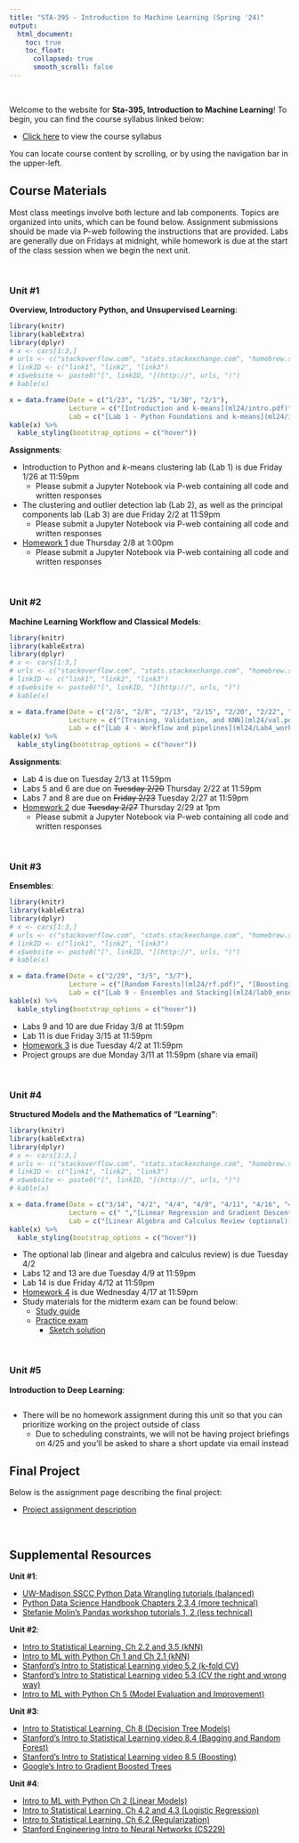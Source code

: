 ```yaml
---
title: "STA-395 - Introduction to Machine Learning (Spring '24)"
output:
  html_document:
    toc: true
    toc_float:
      collapsed: true
      smooth_scroll: false
---
```


$~$

Welcome to the website for **Sta-395, Introduction to Machine Learning**! To begin, you can find the course syllabus linked below:

- [Click here](syllabusML24.html) to view the course syllabus

You can locate course content by scrolling, or by using the navigation bar in the upper-left.

## Course Materials

Most class meetings involve both lecture and lab components. Topics are organized into units, which can be found below. Assignment submissions should be made via P-web following the instructions that are provided. Labs are generally due on Fridays at midnight, while homework is due at the start of the class session when we begin the next unit.

$~$

### Unit #1 

**Overview, Introductory Python, and Unsupervised Learning**:

```r
library(knitr)
library(kableExtra)
library(dplyr)
# x <- cars[1:3,]
# urls <- c("stackoverflow.com", "stats.stackexchange.com", "homebrew.stackexchange.com")
# linkID <- c("link1", "link2", "link3")
# x$website <- paste0("[", linkID, "](http://", urls, ")")
# kable(x)

x = data.frame(Date = c("1/23", "1/25", "1/30", "2/1"), 
               Lecture = c("[Introduction and k-means](ml24/intro.pdf)", " ", "[Hierarchical clustering and DBSCAN](ml24/dbscan.pdf)", "[Principal Components (guest lecture)](ml24/PCA.pdf)"),
               Lab = c("[Lab 1 - Python Foundations and k-means](ml24/intro_clustering.html)", "Continue Lab 1", "[Lab 2 - More Clustering](ml24/lab2_clustering.html)", "[Lab 3 - Principal Components](ml24/lab3_pca.html)"))
kable(x) %>%
  kable_styling(bootstrap_options = c("hover"))
```

**Assignments**:

- Introduction to Python and $k$-means clustering lab (Lab 1) is due Friday 1/26 at 11:59pm
    - Please submit a Jupyter Notebook via P-web containing all code and written responses
- The clustering and outlier detection lab (Lab 2), as well as the principal components lab (Lab 3) are due Friday 2/2 at 11:59pm
    - Please submit a Jupyter Notebook via P-web containing all code and written responses
- [Homework 1](ml24/hw1.html) due Thursday 2/8 at 1:00pm
    - Please submit a Jupyter Notebook via P-web containing all code and written responses

$~$

### Unit #2 

**Machine Learning Workflow and Classical Models**:

```r
library(knitr)
library(kableExtra)
library(dplyr)
# x <- cars[1:3,]
# urls <- c("stackoverflow.com", "stats.stackexchange.com", "homebrew.stackexchange.com")
# linkID <- c("link1", "link2", "link3")
# x$website <- paste0("[", linkID, "](http://", urls, ")")
# kable(x)

x = data.frame(Date = c("2/6", "2/8", "2/13", "2/15", "2/20", "2/22", "2/27"), 
               Lecture = c("[Training, Validation, and KNN](ml24/val.pdf)", " ", "[Cross-validation](ml24/cv.pdf)", "[Classifier Performance](ml24/perform.pdf)", "[Decision Trees](ml24/trees.pdf)", "[Support Vector Machines](ml24/svm.pdf)", " "),
               Lab = c("[Lab 4 - Workflow and pipelines](ml24/Lab4_workflow.html)", "Continue Lab 4", "[Lab 5 - Cross-validation](ml24/lab5_cv.html)", "[Lab 6 - Classifier Performance](ml24/lab6_perform.html)", "[Lab 7 - Decision Trees](ml24/lab7_trees.html)", "[Lab 8 - SVMs](ml24/lab8_svm.html)", "Finish labs 7 and 8"))
kable(x) %>%
  kable_styling(bootstrap_options = c("hover"))
```

**Assignments**:

- Lab 4 is due on Tuesday 2/13 at 11:59pm
- Labs 5 and 6 are due on ~~Tuesday 2/20~~ Thursday 2/22 at 11:59pm
- Labs 7 and 8 are due on ~~Friday 2/23~~ Tuesday 2/27 at 11:59pm
- [Homework 2](ml24/hw2.html) due ~~Tuesday 2/27~~ Thursday 2/29 at 1pm
    - Please submit a Jupyter Notebook via P-web containing all code and written responses

$~$

### Unit #3 

**Ensembles**:

```r
library(knitr)
library(kableExtra)
library(dplyr)
# x <- cars[1:3,]
# urls <- c("stackoverflow.com", "stats.stackexchange.com", "homebrew.stackexchange.com")
# linkID <- c("link1", "link2", "link3")
# x$website <- paste0("[", linkID, "](http://", urls, ")")
# kable(x)

x = data.frame(Date = c("2/29", "3/5", "3/7"), 
               Lecture = c("[Random Forests](ml24/rf.pdf)", "[Boosting](ml24/boost.pdf)", " "),
               Lab = c("[Lab 9 - Ensembles and Stacking](ml24/lab9_ensembles.html)", "[Lab 10 - XGBoost](ml24/lab10_boosting.html)", "[Lab 11 - Feature Engineering](ml24/lab11_feature_engineering.html)"))
kable(x) %>%
  kable_styling(bootstrap_options = c("hover"))
```

- Labs 9 and 10 are due Friday 3/8 at 11:59pm
- Lab 11 is due Friday 3/15 at 11:59pm
- [Homework 3](ml24/hw3.html) is due Tuesday 4/2 at 11:59pm
- Project groups are due Monday 3/11 at 11:59pm (share via email)

$~$

### Unit #4

**Structured Models and the Mathematics of "Learning"**:

```r
library(knitr)
library(kableExtra)
library(dplyr)
# x <- cars[1:3,]
# urls <- c("stackoverflow.com", "stats.stackexchange.com", "homebrew.stackexchange.com")
# linkID <- c("link1", "link2", "link3")
# x$website <- paste0("[", linkID, "](http://", urls, ")")
# kable(x)

x = data.frame(Date = c("3/14", "4/2", "4/4", "4/9", "4/11", "4/16", "4/18"), 
               Lecture = c(" ","[Linear Regression and Gradient Descent Algorithms](ml24/lm.pdf)", "[Logistic and Softmax Regression](ml24/glm.pdf)", "[Regularization and Regression](ml24/lasso.pdf)", "[Artificial Neural Networks](ml24/ann.pdf)", "Review/catch up", "Exam"),
               Lab = c("[Linear Algebra and Calculus Review (optional)](ml24/linear.html)", "[Lab 12 - Linear Regression and Gradient Descent](ml24/lab12_lm.html)", "[Lab 13 - Logistic Regression and Stochastic Gradient Descent](ml24/lab13_glm.html)", "[Lab 14 - Lasso, Ridge, and Elastic Net](ml24/lab14_las.html)", " ", " ", "Exam"))
kable(x) %>%
  kable_styling(bootstrap_options = c("hover"))
```

- The optional lab (linear and algebra and calculus review) is due Tuesday 4/2
- Labs 12 and 13 are due Tuesday 4/9 at 11:59pm
- Lab 14 is due Friday 4/12 at 11:59pm
- [Homework 4](ml24/hw4.html) is due Wednesday 4/17 at 11:59pm
- Study materials for the midterm exam can be found below:
    - [Study guide](ml24/Exam_Study_Guide.pdf)
    - [Practice exam](ml24/Practice_Exam.pdf)
        - [Sketch solution](ml24/prac_soln.pdf)

$~$

### Unit #5

**Introduction to Deep Learning**:

```r

```

- There will be no homework assignment during this unit so that you can prioritize working on the project outside of class
    - Due to scheduling constraints, we will not be having project briefings on 4/25 and you'll be asked to share a short update via email instead


## Final Project 

Below is the assignment page describing the final project:

- [Project assignment description](ml24/final_project.pdf)

$~$

## Supplemental Resources

**Unit #1**:

- [UW-Madison SSCC Python Data Wrangling tutorials (balanced)](https://sscc.wisc.edu/sscc/pubs/dwp/Python_Fundamentals.html)
- [Python Data Science Handbook Chapters 2,3,4 (more technical)](https://jakevdp.github.io/PythonDataScienceHandbook/)
- [Stefanie Molin's Pandas workshop tutorials 1, 2 (less technical)](https://github.com/stefmolin/pandas-workshop)

**Unit #2**:

- [Intro to Statistical Learning, Ch 2.2 and 3.5 (kNN)](https://hastie.su.domains/ISLR2/ISLRv2_website.pdf)
- [Intro to ML with Python Ch 1 and Ch 2.1 (kNN)](https://github.com/amueller/introduction_to_ml_with_python)
- [Stanford's Intro to Statistical Learning video 5.2 (k-fold CV)](https://www.youtube.com/watch?v=AMfvd_hLssE&list=PLoROMvodv4rOzrYsAxzQyHb8n_RWNuS1e&index=28)
- [Stanford's Intro to Statistical Learning video 5.3 (CV the right and wrong way)](hhttps://www.youtube.com/watch?v=jgoa28FR__Y&list=PLoROMvodv4rOzrYsAxzQyHb8n_RWNuS1e&index=29)
- [Intro to ML with Python Ch 5 (Model Evaluation and Improvement)](https://github.com/amueller/introduction_to_ml_with_python)

**Unit #3**:

- [Intro to Statistical Learning, Ch 8 (Decision Tree Models)](https://hastie.su.domains/ISLR2/ISLRv2_website.pdf)
- [Stanford's Intro to Statistical Learning video 8.4 (Bagging and Random Forest)](https://www.youtube.com/watch?v=_cKAxjnInfA&list=PLoROMvodv4rOzrYsAxzQyHb8n_RWNuS1e&index=57)
- [Stanford's Intro to Statistical Learning video 8.5 (Boosting)](https://www.youtube.com/watch?v=_cKAxjnInfA&list=PLoROMvodv4rOzrYsAxzQyHb8n_RWNuS1e&index=58)
- [Google's Intro to Gradient Boosted Trees](https://developers.google.com/machine-learning/decision-forests/intro-to-gbdt)

**Unit #4**:

- [Intro to ML with Python Ch 2 (Linear Models)](https://github.com/amueller/introduction_to_ml_with_python)
- [Intro to Statistical Learning, Ch 4.2 and 4.3 (Logistic Regression)](https://hastie.su.domains/ISLR2/ISLRv2_website.pdf)
- [Intro to Statistical Learning, Ch 6.2 (Regularization)](https://hastie.su.domains/ISLR2/ISLRv2_website.pdf)
- [Stanford Engineering Intro to Neural Networks (CS229)](https://www.youtube.com/watch?v=MfIjxPh6Pys)
